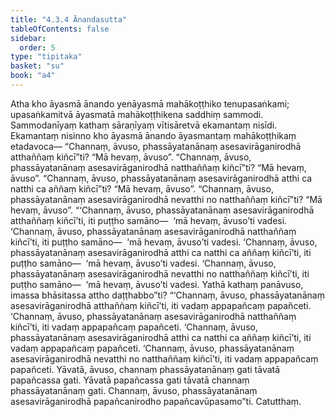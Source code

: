 ```yaml
---
title: "4.3.4 Ānandasutta"
tableOfContents: false
sidebar:
  order: 5
type: "tipitaka"
basket: "su"
book: "a4"
---
```



<DynamicBreadcrumb />

<Division number="174" book="a4" bookNo="15" page="480">

<Paragraph number="1040" book="a4">
Atha kho āyasmā ānando yenāyasmā mahākoṭṭhiko tenupasaṅkami; upasaṅkamitvā āyasmatā mahākoṭṭhikena saddhiṃ sammodi. Sammodanīyaṃ kathaṃ sāraṇīyaṃ vītisāretvā ekamantaṃ nisīdi. Ekamantaṃ nisinno kho āyasmā ānando āyasmantaṃ mahākoṭṭhikaṃ etadavoca—
</Paragraph>

<Paragraph number="1041" book="a4">
“Channaṃ, āvuso, phassāyatanānaṃ asesavirāganirodhā atthaññaṃ kiñcī”ti?
</Paragraph>

<Paragraph number="1042" book="a4">
“Mā hevaṃ, āvuso”.
</Paragraph>

<Paragraph number="1043" book="a4">
“Channaṃ, āvuso, phassāyatanānaṃ asesavirāganirodhā natthaññaṃ kiñcī”ti?
</Paragraph>

<Paragraph number="1044" book="a4">
“Mā hevaṃ, āvuso”.
</Paragraph>

<Paragraph number="1045" book="a4">
“Channaṃ, āvuso, phassāyatanānaṃ asesavirāganirodhā atthi ca natthi ca aññaṃ kiñcī”ti?
</Paragraph>

<Paragraph number="1046" book="a4">
“Mā hevaṃ, āvuso”.
</Paragraph>

<Paragraph number="1047" book="a4">
“Channaṃ, āvuso, phassāyatanānaṃ asesavirāganirodhā nevatthi no natthaññaṃ kiñcī”ti?
</Paragraph>

<Paragraph number="1048" book="a4">
“Mā hevaṃ, āvuso”.
</Paragraph>

<Paragraph number="1049" book="a4">
“‘Channaṃ, āvuso, phassāyatanānaṃ asesavirāganirodhā atthaññaṃ kiñcī’ti, iti puṭṭho samāno—  ‘mā hevaṃ, āvuso’ti vadesi. ‘Channaṃ, āvuso, phassāyatanānaṃ asesavirāganirodhā natthaññaṃ kiñcī’ti, iti puṭṭho samāno—  ‘mā hevaṃ, āvuso’ti vadesi. ‘Channaṃ, āvuso, phassāyatanānaṃ asesavirāganirodhā atthi ca natthi ca aññaṃ kiñcī’ti, iti puṭṭho samāno—  ‘mā hevaṃ, āvuso’ti vadesi. ‘Channaṃ, āvuso, phassāyatanānaṃ asesavirāganirodhā nevatthi no natthaññaṃ kiñcī’ti, iti puṭṭho samāno—  ‘mā hevaṃ, āvuso’ti vadesi. Yathā kathaṃ panāvuso, imassa bhāsitassa attho daṭṭhabbo”ti?
</Paragraph>

<Paragraph number="1050" book="a4">
“‘Channaṃ, āvuso, phassāyatanānaṃ asesavirāganirodhā atthaññaṃ kiñcī’ti, iti vadaṃ appapañcaṃ papañceti. ‘Channaṃ, āvuso, phassāyatanānaṃ asesavirāganirodhā natthaññaṃ kiñcī’ti, iti vadaṃ appapañcaṃ papañceti. ‘Channaṃ, āvuso, phassāyatanānaṃ asesavirāganirodhā atthi ca natthi ca aññaṃ kiñcī’ti, iti vadaṃ appapañcaṃ papañceti. ‘Channaṃ, āvuso, phassāyatanānaṃ asesavirāganirodhā nevatthi no natthaññaṃ kiñcī’ti, iti vadaṃ appapañcaṃ papañceti. Yāvatā, āvuso, channaṃ phassāyatanānaṃ gati tāvatā papañcassa gati. Yāvatā papañcassa gati tāvatā channaṃ phassāyatanānaṃ gati. Channaṃ, āvuso, phassāyatanānaṃ asesavirāganirodhā papañcanirodho papañcavūpasamo”ti.

</Paragraph>
</Division>

<Paragraph number="1051" type="center" book="a4">
Catutthaṃ.
</Paragraph>